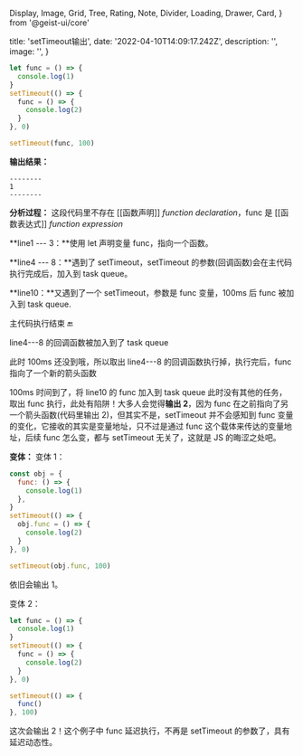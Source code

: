   Display,
  Image,
  Grid,
  Tree,
  Rating,
  Note,
  Divider,
  Loading,
  Drawer,
  Card,
} from '@geist-ui/core'

  title: 'setTimeout输出',
  date: '2022-04-10T14:09:17.242Z',
  description: '',
  image: '',
}

```js
let func = () => {
  console.log(1)
}
setTimeout(() => {
  func = () => {
    console.log(2)
  }
}, 0)

setTimeout(func, 100)
```

**输出结果：**

```
--------
1
--------
```

**分析过程：**
这段代码里不存在 [[函数声明]] _function declaration_，func 是 [[函数表达式]] _function expression_

**line1 --- 3：**使用 let 声明变量 func，指向一个函数。

**line4 --- 8：**遇到了 setTimeout，setTimeout 的参数(回调函数)会在主代码执行完成后，加入到 task queue。

**line10：**又遇到了一个 setTimeout，参数是 func 变量，100ms 后 func 被加入到 task queue.

主代码执行结束 🔚

line4---8 的回调函数被加入到了 task queue

此时 100ms 还没到哦，所以取出 line4---8 的回调函数执行掉，执行完后，func 指向了一个新的箭头函数

100ms 时间到了，将 line10 的 func 加入到 task queue
此时没有其他的任务，取出 func 执行，此处有陷阱！大多人会觉得**输出 2**，因为 func 在之前指向了另一个箭头函数(代码里输出 2)，但其实不是，setTimeout 并不会感知到 func 变量的变化，它接收的其实是变量地址，只不过是通过 func 这个载体来传达的变量地址，后续 func 怎么变，都与 setTimeout 无关了，这就是 JS 的晦涩之处吧。

**变体：**
变体 1：

```js
const obj = {
  func: () => {
    console.log(1)
  },
}
setTimeout(() => {
  obj.func = () => {
    console.log(2)
  }
}, 0)

setTimeout(obj.func, 100)
```

依旧会输出 1。

变体 2：

```js
let func = () => {
  console.log(1)
}
setTimeout(() => {
  func = () => {
    console.log(2)
  }
}, 0)

setTimeout(() => {
  func()
}, 100)
```

这次会输出 2！这个例子中 func 延迟执行，不再是 setTimeout 的参数了，具有延迟动态性。

